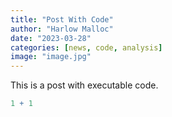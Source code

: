 ```yaml
---
title: "Post With Code"
author: "Harlow Malloc"
date: "2023-03-28"
categories: [news, code, analysis]
image: "image.jpg"
---
```


This is a post with executable code.

```r
1 + 1
```
